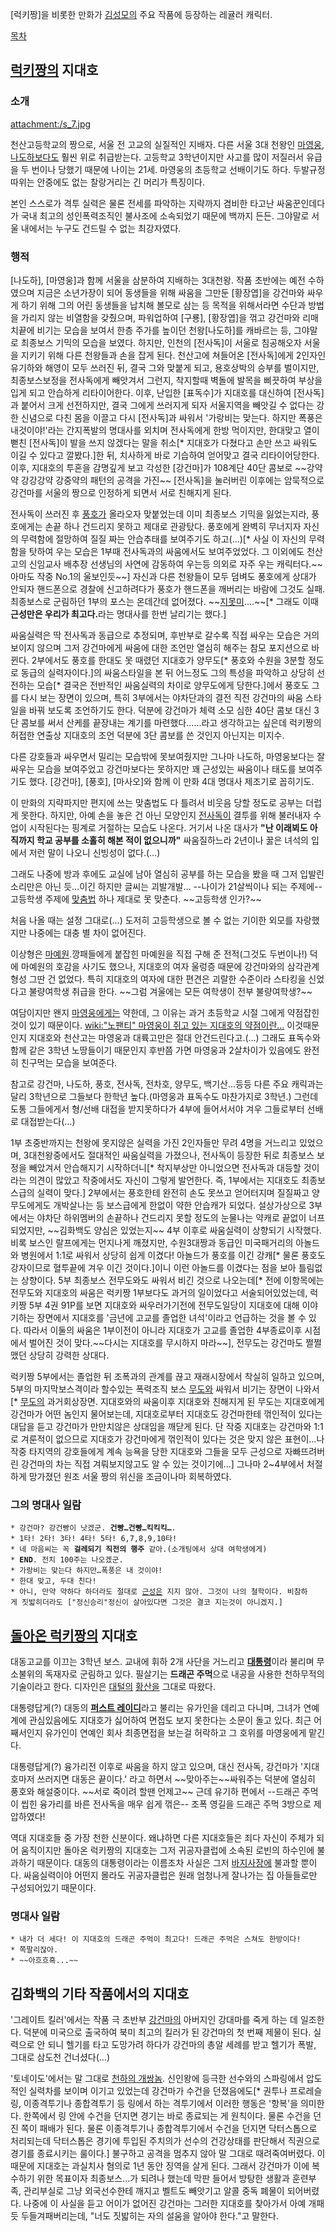 [럭키짱]을 비롯한 만화가 [[김성모]]의 주요 작품에 등장하는 레귤러 캐릭터.

[[목차]]

== [[럭키짱]]의 지대호 ==
=== 소개 ===
attachment:/s_7.jpg

천산고등학교의 짱으로, 서울 전 고교의 실질적인 지배자. 다른 서울 3대 천왕인 [[마영웅]], [[나도하]]보다도 훨씬 위로 취급받는다. 고등학교 3학년이지만 사고를 많이 저질러서 유급을 두 번이나 당했기 때문에 나이는 21세. 마영웅의 초등학교 선배이기도 하다. 두발규정 따위는 안중에도 없는 찰랑거리는 긴 머리가 특징이다.

본인 스스로가 격투 실력은 물론 전세를 파악하는 지략까지 겸비한 타고난 싸움꾼인데다가 국내 최고의 성인폭력조직인 불사조에 소속되었기 때문에 백까지 든든. 그야말로 서울 내에서는 누구도 건드릴 수 없는 최강자였다.

=== 행적 === 
[나도하], [마영웅]과 함께 서울을 삼분하여 지배하는 3대천왕.
작품 초반에는 예전 수하였으며 지금은 소년가장이 되어 동생들을 위해 싸움을 그만둔 [황장엽]을 강건마와 싸우게 하기 위해 그의 어린 동생들을 납치해 볼모로 삼는 등 목적을 위해서라면 수단과 방법을 가리지 않는 비열함을 갖췄으며, 파워업하여 [구룡], [황장엽]을 꺾고 강건마와 리매치끝에 비기는 모습을 보여서 한층 주가를 높이던 천왕[나도하]를 캐바르는 등, 그야말로 최종보스 기믹의 모습을 보였다. 하지만, 인천의 [전사독]이 서울로 침공해오자 서울을 지키기 위해 다른 천왕들과 손을 잡게 된다. 천산고에 쳐들어온 [전사독]에게 2인자인 유기하와 해영이 모두 쓰러진 뒤, 결국 그와 맞붙게 되고, 용호상박의 승부를 벌이지만, 최종보스보정을 전사독에게 빼앗겨서 그런지, 착지할때 벽돌에 발목을 삐끗하여 부상을 입게 되고 안습하게 리타이어한다. 이후, 난입한 [표독수]가 지대호를 대신하여 [전사독]과 붙어서 크게 선전하지만, 결국 그에게 쓰러지게 되자 서울지역을 빼앗길 수 없다는 강한 신념으로 다친 몸을 이끌고 다시 [전사독]과 싸워서 '가랑비는 맞는다. 하지만 폭풍은 내것이야!'라는 간지폭발의 명대사를 외치며 전사독에게 한방 먹이지만, 한대맞고 열이 뻗친 [전사독]이 발을 쓰지 않겠다는 말을 취소[* 지대호가 다쳤다고 손만 쓰고 싸워도 이길 수 있다고 깔봤다.]한 뒤, 치사하게 바로 기습하여 얻어맞고 결국 리타이어당한다. 이후, 지대호의 투혼을 감명깊게 보고 각성한 [강건마]가 108계단 40단 콤보로 ~~강약약 강강강약 강중약의 패턴의 공격을 가진~~ [전사독]을 눌러버린 이후에는 암묵적으로 강건마를 서울의 짱으로 인정하게 되면서 서로 친해지게 된다.

전사독이 쓰러진 후 [[풍호]]가 올라오자 맞붙었는데 이미 최종보스 기믹을 잃었는지라, 풍호에게는 손끝 하나 건드리지 못하고 제대로 관광탔다. 풍호에게 완벽히 무너지자 자신의 무력함에 절망하여 질질 짜는 안습추태를 보여주기도 하고(...)[* 사실 이 자신의 무력함을 탓하여 우는 모습은 1부때 전사독과의 싸움에서도 보여주었었다. 그 이외에도 천산고의 신임교사 배추장 선생님의 사연에 감동하여 우는등 의외로 자주 우는 캐릭터다.~~아마도 작중 No.1의 울보인듯~~] 자신과 다른 천왕들이 모두 덤벼도 풍호에게 상대가 안되자 핸드폰으로 경찰에 신고하려다가 풍호가 핸드폰을 깨버리는 바람에 그것도 실패. 최종보스로 군림하던 1부의 포스는 온데간데 없어졌다. ~~[[지못미]]….~~[* 그래도 이때 '''근성만은 우리가 최고다.'''라는 명대사를 한번 날리기는 했다.]

싸움실력은 딱 전사독과 동급으로 추정되며, 후반부로 갈수록 직접 싸우는 모습은 거의 보이지 않으며 그저 강건마에게 싸움에 대한 조언만 열심히 해주는 참모 포지션으로 바뀐다. 2부에서도 풍호를 한대도 못 때렸던 지대호가 양무도[* 풍호와 수원을 3분할 정도로 동급의 실력자이다.]의 싸움스타일을 본 뒤 어느정도 그의 특성을 파악하고 상당히 선전하는 모습[* 결국은 전반적인 싸움실력의 차이로 양무도에게 당한다.]에서 풍호도 그를 다시 보는 장면이 있으며, 특히 3부에서는 야차단과의 결전 직전 강건마의 싸움 스타일을 바꿔 보도록 조언하기도 한다. 덕분에 강건마가 체력 소모 심한 40단 콤보 대신 3단 콤보를 써서 산케를 끝장내는 계기를 마련했다......라고 생각하고는 싶은데 럭키짱의 허접한 연출상 지대호의 조언 덕분에 3단 콤보를 쓴 것인지 아닌지는 미지수.

다른 강호들과 싸우면서 밀리는 모습밖에 못보여줬지만 그나마 나도하, 마영웅보다는 잘싸우는 모습을 보여주었고 강건마보다는 못하지만 꽤 근성있는 싸움이나 태도를 보여주기도 했다. [강건마], [풍호], [마사오]와 함께 이 만화 4대 명대사 제조기로 꼽히기도.

이 만화의 지략파지만 편지에 쓰는 맞춤법도 다 틀려서 비웃음 당할 정도로 공부는 더럽게 못한다. 하지만, 아예 손을 놓은 건 아닌 모양인지 [[전사독]]이 결투를 위해 불러내자 수업이 시작된다는 핑계로 거절하는 모습도 나온다. 거기서 나온 대사가 '''"난 이래뵈도 아직까지 학교 공부를 소홀히 해본 적이 없으니까"''' 싸움질하느라 2년이나 꿇은 녀석의 입에서 저런 말이 나오니 신빙성이 없다.(…)

그래도 나중에 방과 후에도 교실에 남아 열심히 공부를 하는 모습을 봤을 때 그저 입발린 소리만은 아닌 듯…이긴 하지만 글씨는 괴발개발… --나이가 21살씩이나 되는 주제에-- 고등학생 주제에 [[맞춤법]] 하나 제대로 못 맞춘다. ~~고등학생 인가?~~

처음 나올 때는 설정 그대로(…) 도저히 고등학생으로 볼 수 없는 기이한 외모를 자랑했지만 나중에는 대충 별 차이 없어진다.

이상형은 [[마예원]].깡패들에게 붙잡힌 마예원을 직접 구해 준 전적(그것도 두번이나!) 덕에 마예원의 호감을 사기도 했으나, 지대호의 여자 울렁증 때문에 강건마와의 삼각관계 형성 그딴 건 없었다. 특히 지대호의 여자에 대한 편견은 괴랄한 수준이라 스타킹을 신었다고 불량여학생 취급을 한다. ~~그럼 겨울에는 모든 여학생이 전부 불량여학생?~~

여담이지만 왠지 [[마영웅]]에게는 약한데, 그 이유는 과거 초등학교 시절 그에게 약점잡힌것이 있기 때문이다. [[wiki:"노팬티" 마영웅이 쥐고 있는 지대호의 약점이란...]] 이것때문인지 지대호와 천산고는 마영웅과 대륙고만은 절대 안건드린다고.(...) 그래도 표독수와 함께 같은 3학년 노땅들이기 때문인지 후반쯤 가면 마영웅과 2살차이가 있음에도 완전히 친구먹는 모습을 보여준다.

참고로 강건마, 나도하, 풍호, 전사독, 전차호, 양무도, 백기산...등등 다른 주요 캐릭과는 달리 3학년으로 그들보다 한학년 높다.(마영웅과 표독수도 마찬가지로 3학년.) 그런데 도통 그들에게서 형/선배 대접을 받지못하다가 4부에 들어서서야 겨우 그들로부터 선배로 대접받는다(...)

1부 초중반까지는 천왕에 못지않은 실력을 가진 2인자들만 무려 4명을 거느리고 있었으며, 3대천왕중에서도 절대적인 싸움실력을 가졌으나, 전사독이 등장한 뒤로 최종보스 보정을 빼았겨서 안습해지기 시작하더니[* 착지부상만 아니었으면 전사독과 대등할 것이라는 의견이 많았고 작중에서도 자신이 그렇게 발언한다. 즉, 1부에서는 지대호도 최종보스급의 실력이 맞다.] 2부에서는 풍호한테 완전히 손도 못쓰고 얻어터지며 질질짜고 양무도에게도 개박살나는 등 보스급에게 한없이 약한 안습캐가 되었다. 설상가상으로 3부에서는 야차단 하위멤버의 손끝하나 건드리지 못할 정도의 눈물나는 약캐로 끝없이 너프되었지만, ~~김화백도 양심은 있었는지~~ 4부 이후로 싸움실력이 상향되기 시작했다. 비록 보스인 랄프에게는 먼지나게 깨졌지만, 수원3대짱과 동급인 미국패거리의 아놀드와 병원에서 1:1로 싸워서 상당히 쉽게 이겼다! 아놀드가 풍호를 이긴 강캐[* 물론 풍호도 강자이므로 혈투끝에 겨우 이긴 것이다.]이니 이런 아놀드를 이겼다는 점을 보아 틀림없는 상향이다. 5부 최종보스 전무도와도 싸워서 비긴 것으로 나오는데[* 전에 이항목에는 전무도와 지대호의 싸움은 럭키짱 1부보다도 과거의 일이었다고 서술되어있었는데, 럭키짱 5부 4권 91P를 보면 지대호와 싸우러가기전에 전무도일당이 지대호에 대해 이야기하는 장면에서 지대호를 '금년에 고교를 졸업한 녀석'이라고 언급하는 것을 볼 수 있다. 따라서 이둘의 싸움은 1부이전이 아니라 지대호가 고교를 졸업한 4부종료이후 시점에서 벌어진 것이 맞다.~~다시는 지대호를 무시하지 마라~~], 전무도는 강건마도 쩔쩔맸던 상당히 강력한 상대다.

럭키짱 5부에서는 졸업한 뒤 조폭과의 관계를 끊고 재래시장에서 착실히 일하고 있으며, 5부의 마지막보스격이라 할수있는 폭력조직 보스 [[무도]]와 싸워서 비기는 장면이 나와서[* [[무도]]의 과거회상장면. 지대호와의 싸움이후 지대호와 친해지게 된 무도는 지대호에게 강건마가 어떤 놈인지 물어보는데, 지대호로부터 지대호도 강건마한테 꺾인적이 있다는 대답을 듣고 강건마가 만만치않은 상대임을 깨닫게 된다. 단 작중 지대호는 강건마와 1:1로 겨룬적이 없으므로 지대호가 강건마에게 꺾인적이 있다는 것은 맞지 않은 표현이...나 작중 타지역의 강호들에게 계속 능욕을 당한 지대호와 그들을 모두 근성으로 자빠뜨려버린 강건마의 차는 직접 겨뤄보지않고도 알 수 있는 것이기에...] 그나마 2~4부에서 처절하게 망가졌던 원조 서울 짱의 위신을 조금이나마 회복하였다. 

=== 그의 명대사 일람 ===
 * 강건마? 강건빵이 낫겠군. '''건빵…건빵…킥킥킥…'''.
 * 1타! 2타! 3타! 4타! 5타! 6,7,8,9,10타!
 * 네 마음씨는 꼭 '''걸레되기 직전의 행주''' 같아.(소개팅에서 상대 여학생에게)
 * '''END'''. 전치 100주는 나오겠군.
 * 가랑비는 맞는다 하지만…폭풍은 내 것이야!
 * 한대 맞고, 두대 친다!
 * 아니, 만약 약하다 하더라도 절대로 [[근성]]은 지지 않아. 그것이 나의 철학이다. 비참하게 짓밟히더라도 ["정신승리"정신이 살아있다면 그것은 결코 지는것이 아니겠지.]
== [[돌아온 럭키짱]]의 지대호 ==
대동고교를 이끄는 3학년 보스. 교내에 휘하 2개 사단을 거느리고 '''[[대통령]]'''이라 불리며 무소불위의 독재자로 군림하고 있다. 필살기는 '''드래곤 주먹'''으로 내공을 사용한 천하무적의 기술이라고 한다. 디자인은 [[대털]]의 [[황산]]을 그대로 따왔다. 

대통령답게(?) 대동의 '''[[퍼스트 레이디]]'''라고 불리는 유가인을 데리고 다니며, 그녀가 연예계에 관심있음에도 지대호가 싫어하여 면접도 보지 못한다는 소문이 돌고 있다. 최근 어째서인지 유가인이 연예인 회사 최종면접을 보는걸 허락하고 그 호위를 마영웅에게 맡긴다.

대통령답게(?) 융가리전 이후로 싸움을 하지 않고 있으며, 대신 전사독, 강건마가 '지대호마저 쓰러지면 대동은 끝이다.' 라고 하면서 ~~맞아주는~~싸워주는 덕분에 열심히 풍호와 해설중이다. ~~서로 죽이려 할땐 언제고~~ 근데 유기하 편에서 --드래곤 주먹이 씹힌 융가리를 바른 전사독을 매우 쉽게 꺾은-- 조폭 영길을 드래곤 주먹 3방으로 제압하였다!

역대 지대호들 중 가장 천한 신분이다. 왜냐하면 다른 지대호들은 죄다 자신이 주체가 되어 움직이지만 돌아온 럭키짱의 지대호는 그저 귀공자클럽에 소속된 로빈의 하수인에 불과하기 때문이다. 대동의 대통령이라는 이름조차 사실은 그저 [[바지사장]]에 불과할 뿐이다. 싸움실력이야 어떤지 몰라도 귀공자클럽은 원래 엄청나게 잘나가는 집 아들들로만 구성되어있기 때문이다. 
=== 명대사 일람 ===
 * 내가 더 세다! 이 지대호의 드래곤 주먹이 최고다! 드래곤 주먹은 스쳐도 한방이다!
 * 쪽팔리잖아.
 * ~~아흐흐흑...~~

== 김화백의 기타 작품에서의 지대호 ==
'그레이트 킬러'에서는 작품 극 초반부 [[강건마]]의 아버지인 강대마를 죽게 하는 데 일조한다. 덕분에 미국으로 출국하여 북미 최고의 킬러가 된 강건마의 첫 번째 제물이 된다. 실력으로 안 되니 헬기를 타고 도망가려 하다가 강건마의 총알 세례를 받고 헬기가 폭발, 그대로 삼도천 건너셨다(...)

'토네이도'에서는 말 그대로 [[천하의 개쌍놈]]. 신인왕에 등극한 선수와의 스파링에서 압도적인 실력차를 보이며 이기고 있었는데 강건마가 수건을 던졌음에도[* 권투나 프로레슬링, 이종격투기나 종합격투기 등 링에서 하는 격투기에서 이러한 행동은 '항복'을 의미한다. 한쪽에서 링 안에 수건을 던지면 경기는 바로 종료되는 게 원칙이다. 물론 수건을 던진 쪽이 패배가 된다. 물론 이종격투기나 종합격투기에서 수건을 던지면 닥터스톱으로 처리되는데 닥터스톱은 경기에 투입된 주치의가 선수의 건강상태를 판단해서 직권으로 경기를 종료시키는 룰이다.] 불구하고 공격을 멈추지 않아 말 그대로 때려죽여버렸다. 이 때문에 지대호는 과실치사 혐의로 1년 동안 징역을 살게 된다. 그래서 강건마가 이에 복수하기 위한 목표이자 최종보스…가 되려나 했는데 막판 들어서 방탕한 생활과 훈련부족, 관리부실로 그냥 외국선수한테 깨지고 벨트도 빼앗기고 알콜 중독 폐물이 되어버렸다. 나중에 이 사실을 듣고 어이가 없어진 강건마는 그러한 지대호를 찾아가서 아예 개패듯 두들겨패버리는데, "너도 짓밟히는 자의 설움을 알아야 한다."고 말한다.

